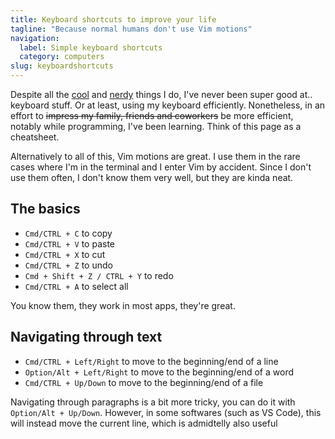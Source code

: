 ```yaml
---
title: Keyboard shortcuts to improve your life
tagline: "Because normal humans don't use Vim motions"
navigation:
  label: Simple keyboard shortcuts
  category: computers
slug: keyboardshortcuts
---
```


Despite all the [cool](/wiki/computers/vscodesetup) and [nerdy](/article/moonlander-review) things I do, I've never been super good at.. keyboard stuff. Or at least, using my keyboard efficiently. Nonetheless, in an effort to ~~impress my family, friends and coworkers~~ be more efficient, notably while programming, I've been learning. Think of this page as a cheatsheet.

Alternatively to all of this, Vim motions are great. I use them in the rare cases where I'm in the terminal and I enter Vim by accident. Since I don't use them often, I don't know them very well, but they are kinda neat.

## The basics

- `Cmd/CTRL + C` to copy
- `Cmd/CTRL + V` to paste
- `Cmd/CTRL + X` to cut
- `Cmd/CTRL + Z` to undo
- `Cmd + Shift + Z / CTRL + Y` to redo
- `Cmd/CTRL + A` to select all

You know them, they work in most apps, they're great.

## Navigating through text

- `Cmd/CTRL + Left/Right` to move to the beginning/end of a line
- `Option/Alt + Left/Right` to move to the beginning/end of a word
- `Cmd/CTRL + Up/Down` to move to the beginning/end of a file

Navigating through paragraphs is a bit more tricky, you can do it with `Option/Alt + Up/Down`. However, in some softwares (such as VS Code), this will instead move the current line, which is admidtelly also useful
